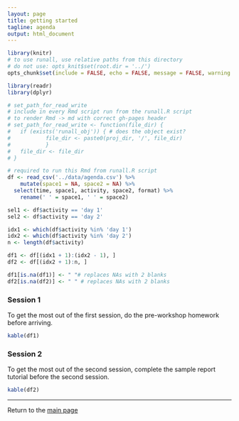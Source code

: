 ```yaml
---
layout: page
title: getting started
tagline: agenda 
output: html_document 
---
```


```r
library(knitr)
# to use runall, use relative paths from this directory
# do not use: opts_knit$set(root.dir = '../')
opts_chunk$set(include = FALSE, echo = FALSE, message = FALSE, warning = FALSE)
```

```r
library(readr)
library(dplyr)
```

```r
# set_path_for_read_write
# include in every Rmd script run from the runall.R script 
# to render Rmd -> md with correct gh-pages header
# set_path_for_read_write <- function(file_dir) {
# 	if (exists('runall_obj')) { # does the object exist?
# 			file_dir <- paste0(proj_dir, '/', file_dir)
# 			} 
# 	file_dir <- file_dir
# }
```

```r
# required to run this Rmd from runall.R script
df <- read_csv('../data/agenda.csv') %>% 
	mutate(space1 = NA, space2 = NA) %>%
  select(time, space1, activity, space2, format) %>%
	rename(' ' = space1, ' ' = space2)

sel1 <- df$activity == 'day 1'
sel2 <- df$activity == 'day 2'

idx1 <- which(df$activity %in% 'day 1')
idx2 <- which(df$activity %in% 'day 2')
n <- length(df$activity)

df1 <- df[(idx1 + 1):(idx2 - 1), ]
df2 <- df[(idx2 + 1):n, ]

df1[is.na(df1)] <- " "# replaces NAs with 2 blanks
df2[is.na(df2)] <- " " # replaces NAs with 2 blanks
```

### Session 1

To get the most out of the first session, do the pre-workshop homework before arriving. 

```r
kable(df1)
```

### Session 2

To get the most out of the second session, complete the sample report tutorial before the second session.  

```r
kable(df2)
```


--- 
Return to the [main page](../index.html) 

